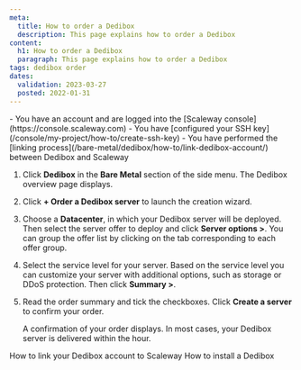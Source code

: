 ```yaml
---
meta:
  title: How to order a Dedibox
  description: This page explains how to order a Dedibox
content:
  h1: How to order a Dedibox
  paragraph: This page explains how to order a Dedibox
tags: dedibox order
dates:
  validation: 2023-03-27
  posted: 2022-01-31
---
```


<Macro id="dedibox-scaleway-migration" />

<Macro id="iam-requirements" />

<Message type="requirement">
  - You have an account and are logged into the [Scaleway console](https://console.scaleway.com) 
  - You have [configured your SSH key](/console/my-project/how-to/create-ssh-key)
  - You have performed the [linking process](/bare-metal/dedibox/how-to/link-dedibox-account/) between Dedibox and Scaleway
</Message>

1. Click **Dedibox** in the **Bare Metal** section of the side menu. The Dedibox overview page displays.
2. Click **+ Order a Dedibox server** to launch the creation wizard.
3. Choose a **Datacenter**, in which your Dedibox server will be deployed. Then select the server offer to deploy and click **Server options >**.
    <Message type="tip">
      You can group the offer list by clicking on the tab corresponding to each offer group.
    </Message>
4. Select the service level for your server. Based on the service level you can customize your server with additional options, such as storage or DDoS protection. Then click **Summary >**. 
5. Read the order summary and tick the checkboxes. Click **Create a server** to confirm your order. 

    A confirmation of your order displays. In most cases, your Dedibox server is delivered within the hour.


<Navigation title="See Also">
  <PreviousButton to="/bare-metal/dedibox/how-to/link-dedibox-account">How to link your Dedibox account to Scaleway</PreviousButton>
  <NextButton to="/bare-metal/dedibox/how-to/install-dedibox">How to install a Dedibox</NextButton>
</Navigation>